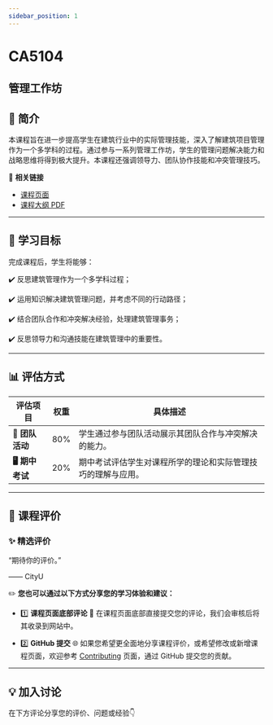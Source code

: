 ```yaml
---
sidebar_position: 1
---
```


# CA5104
## 管理工作坊

## **📘 简介**
本课程旨在进一步提高学生在建筑行业中的实际管理技能，深入了解建筑项目管理作为一个多学科的过程。通过参与一系列管理工作坊，学生的管理问题解决能力和战略思维将得到极大提升。本课程还强调领导力、团队协作技能和冲突管理技巧。

🔗 **相关链接**
- [课程页面](https://www.cityu.edu.hk/catalogue/pg/202425/course/CA5104.htm)
- [课程大纲 PDF](https://www.cityu.edu.hk/catalogue/pg/202425/course/CA5104.pdf)

---

## **🎯 学习目标**

完成课程后，学生将能够：

✔️ 反思建筑管理作为一个多学科过程；

✔️ 运用知识解决建筑管理问题，并考虑不同的行动路径；

✔️ 结合团队合作和冲突解决经验，处理建筑管理事务；

✔️ 反思领导力和沟通技能在建筑管理中的重要性。

---

## **📊 评估方式**

| **评估项目**          | **权重** | **具体描述**                                                                                       |
|----------------------|---------|---------------------------------------------------------------------------------------------------|
| **📝 团队活动**        | 80%     | 学生通过参与团队活动展示其团队合作与冲突解决的能力。                                               |
| **🖥️ 期中考试**       | 20%     | 期中考试评估学生对课程所学的理论和实际管理技巧的理解与应用。                                         |

---

## **💬 课程评价**

### ✨ **精选评价**
<div className={commentStyles.commentBox}>
    <p className={commentStyles.commentText}>
        “期待你的评价。”
    </p>
    <p className={commentStyles.commentAuthor}>—— CityU</p>
</div>

✏️ **您也可以通过以下方式分享您的学习体验和建议：**

- 1️⃣ **课程页面底部评论**
💬 在课程页面底部直接提交您的评论，我们会审核后将其收录到网站中。

- 2️⃣ **GitHub 提交**
🌐 如果您希望更全面地分享课程评价，或希望修改或新增课程页面，欢迎参考 [Contributing](/contributing) 页面，通过 GitHub 提交您的贡献。

---

## **💡 加入讨论**

在下方评论分享您的评价、问题或经验👇
<Utterances />